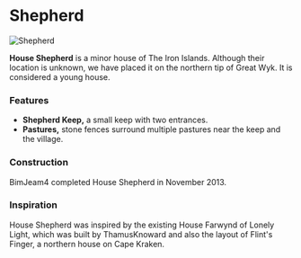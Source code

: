 

# Shepherd

<Image
  src="https://cdn.sanity.io/images/1as7cn02/production/7dac518f11c1cc307726fd011d0ef1000290dfac-1280x720.png?w=976&h=350&fit=crop&crop=center&auto=format"
  alt="Shepherd"
  width={976}
  height={350}
/>

<ProjectDetails
  floatRight
  region="Iron Islands"
  house="House Shepherd"
  type="Keep"
  status="Completed"
  warp="/warp shepherd"
  projectLead="BimJeam4"
  dateStarted="October 27, 2013"
  dateCompleted="October 27, 2013"
/>

**House Shepherd** is a minor house of The Iron Islands. Although their location is unknown, we have placed it on the northern tip of Great Wyk. It is considered a young house.

### Features

- **Shepherd Keep,** a small keep with two entrances.
- **Pastures,** stone fences surround multiple pastures near the keep and the village.

### Construction

BimJeam4 completed House Shepherd in November 2013.

### Inspiration

House Shepherd was inspired by the existing House Farwynd of Lonely Light, which was built by ThamusKnoward and also the layout of Flint's Finger, a northern house on Cape Kraken.
